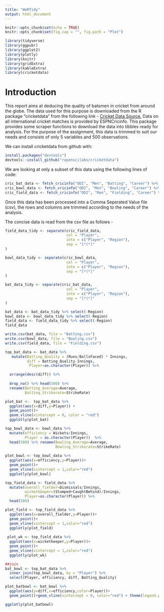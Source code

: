 ---
title: "WeRTidy"
output: html_document
---

```{r setup, include=FALSE}
knitr::opts_chunk$set(echo = TRUE)
knitr::opts_chunk$set(fig.cap = "", fig.path = "Plot")
```

```{r Libraries, warning=FALSE, echo=FALSE}
library(tidyverse)
library(ggpubr)
library(ggplot2)
library(plotly)
library(knitr)
library(gridExtra)
library(kableExtra)
library(cricketdata)
```

# Introduction
This report aims at deducing the quality of batsmen in cricket from around the globe. The data used for this purpose is downloaded from the R package "cricketdata" from the following link - [Cricket Data Source.](https://docs.ropensci.org/cricketdata/) Data on all international cricket matches is provided by ESPNCricinfo. This package provides some scraper functions to download the data into tibbles ready for analysis. For the purpose of the assignment, this data is trimmed to suit our needs and consists of only 5 variables and 500 observations.

We can install cricketdata from github with:
```{r GitHubData, eval=FALSE, warning=FALSE}
install.packages("devtools")
devtools::install_github("ropenscilabs/cricketdata")
```

We are looking at only a subset of this data using the following lines of code:
```{r Data, cache=TRUE, warning=FALSE}
cric_bat_data <- fetch_cricinfo("ODI", "Men", "Batting", "Career") %>% select(-Country)
cric_bowl_data <- fetch_cricinfo("ODI", "Men", "Bowling", "Career") %>% select(-Country)
cric_field_data <- fetch_cricinfo("ODI", "Men", "Fielding", "Career") %>% select(-Country)
```

Once this data has been processed into a Comma Seperated Value file (csv), the rows and columns are trimmed according to the needs of the analysis.

The concise data is read from the csv file as follows -
```{r Tidying}
field_data_tidy <- separate(cric_field_data,
                            col = "Player",
                            into = c("Player", "Region"),
                            sep = "[*(*]"
)

bowl_data_tidy <- separate(cric_bowl_data,
                            col = "Player",
                            into = c("Player", "Region"),
                            sep = "[*(*]"
)

bat_data_tidy <- separate(cric_bat_data,
                            col = "Player",
                            into = c("Player", "Region"),
                            sep = "[*(*]"
)

bat_data <- bat_data_tidy %>% select(-Region)
bowl_data <- bowl_data_tidy %>% select(-Region)
field_data <- field_data_tidy %>% select(-Region)
field_data
```
```{r WriteCSV}
write.csv(bat_data, file = "Batting.csv")
write.csv(bowl_data, file = "Bowling.csv")
write.csv(field_data, file = "Fielding.csv")
```









```{r CalculateBat}
top_bat_data <- bat_data %>%
   mutate(Batting_Quality = (Runs/BallsFaced) * Innings,
          diff = Batting_Quality-Innings,
           Player=as.character(Player)) %>% 

  arrange(desc(diff)) %>%
  
  drop_na() %>% head(500) %>%
  rename(Batting_Average=Average,
         Batting_Strikerate=StrikeRate)

plot_bat <-  top_bat_data %>% 
  ggplot(aes(x=diff,y=Player)) + 
  geom_point()+ 
  geom_vline(xintercept = 0, color = "red")
  ggplotly(plot_bat)
```



```{r CalculateBowl}
top_bowl_data <- bowl_data %>%
  mutate(efficiency = Wickets/Innings,
         Player = as.character(Player))  %>%
  head(500) %>% rename(Bowling_Average=Average,
                       Bowling_Strikerate=StrikeRate)
                        
plot_bowl <- top_bowl_data %>% 
  ggplot(aes(x=efficiency,y=Player))+
  geom_point()+
  geom_vline(xintercept = 1,color="red")  
  ggplotly(plot_bowl)
```


```{r CalculateField}
top_field_data <- field_data %>% 
  mutate(overall_fielder=Dismissals/Innings,
         wicketkeeper=(Stumped+CaughtBehind)/Innings,
         Player=as.character(Player)) %>% 
  head(500)

plot_field <- top_field_data %>% 
  ggplot(aes(x=overall_fielder,y=Player))+
  geom_point()+
  geom_vline(xintercept = 1,color="red")  
  ggplotly(plot_field)
  
 plot_wk <- top_field_data %>% 
  ggplot(aes(x=wicketkeeper,y=Player))+
  geom_point()+
  geom_vline(xintercept = 1,color="red")  
  ggplotly(plot_wk)
```


```{r}
##join
bat_bowl <- top_bat_data %>%
  inner_join(top_bowl_data, by = "Player") %>% 
  select(Player, efficiency, diff, Batting_Quality)

plot_batbowl <- bat_bowl %>% 
  ggplot(aes(y=diff,x=efficiency,color=Player))+
  geom_point()+geom_vline(xintercept = 0, color="red") + theme(legend.position = "none")

ggplotly(plot_batbowl)
```



